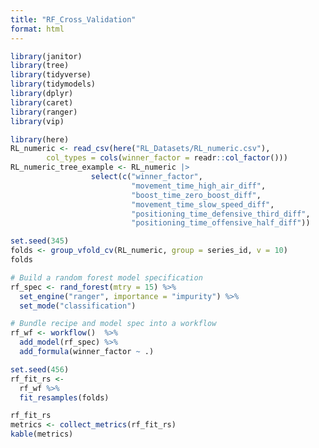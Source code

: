 ```yaml
---
title: "RF_Cross_Validation"
format: html
---
```


```r
library(janitor)
library(tree)
library(tidyverse)
library(tidymodels)
library(dplyr)
library(caret)
library(ranger)
library(vip)
```

```r
library(here)
RL_numeric <- read_csv(here("RL_Datasets/RL_numeric.csv"), 
        col_types = cols(winner_factor = readr::col_factor()))
RL_numeric_tree_example <- RL_numeric |> 
                  select(c("winner_factor", 
                           "movement_time_high_air_diff",
                           "boost_time_zero_boost_diff",
                           "movement_time_slow_speed_diff",
                           "positioning_time_defensive_third_diff",
                           "positioning_time_offensive_half_diff"))
```


```r
set.seed(345)
folds <- group_vfold_cv(RL_numeric, group = series_id, v = 10)
folds

# Build a random forest model specification
rf_spec <- rand_forest(mtry = 15) %>% 
  set_engine("ranger", importance = "impurity") %>% 
  set_mode("classification")

# Bundle recipe and model spec into a workflow
rf_wf <- workflow()  %>% 
  add_model(rf_spec) %>%
  add_formula(winner_factor ~ .)

set.seed(456)
rf_fit_rs <- 
  rf_wf %>% 
  fit_resamples(folds)
```

```r
rf_fit_rs
metrics <- collect_metrics(rf_fit_rs)
kable(metrics)
```


